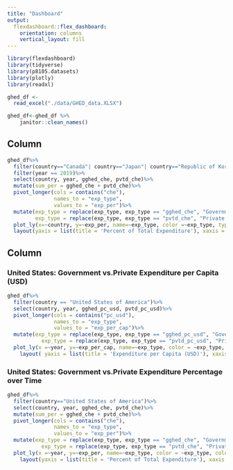 ```yaml
---
title: "Dashboard"
output: 
  flexdashboard::flex_dashboard:
    orientation: columns
    vertical_layout: fill
---
```


```r
library(flexdashboard)
library(tidyverse)
library(p8105.datasets)
library(plotly)
library(readxl)
```

```r
ghed_df <- 
  read_excel("./data/GHED_data.XLSX")

ghed_df<-ghed_df %>% 
    janitor::clean_names() 
```

Column {data-width=500}
-----------------------------------------------------------------------
```r
ghed_df%>%
  filter(country=="Canada"| country=="Japan"| country=="Republic of Korea"| country=="France"| country=="Germany"| country=="Italy"| country=="United Kingdom"| country=="United States of America")%>%
  filter(year == 2019)%>%
  select(country, year, gghed_che, pvtd_che)%>%
  mutate(sum_per = gghed_che + pvtd_che)%>%
  pivot_longer(cols = contains("che"),
               names_to = "exp_type",
               values_to = "exp_per")%>%
  mutate(exp_type = replace(exp_type, exp_type == "gghed_che", "Government Expenditure"),
         exp_type = replace(exp_type, exp_type == "pvtd_che", "Private Expenditure"))%>%
  plot_ly(x=~country, y=~exp_per, name=~exp_type, color =~exp_type, type = 'bar', colors = "viridis")%>%
  layout(yaxis = list(title = 'Percent of Total Expenditure'), xaxis = list(title = "Country"), barmode = 'stack', colors = "viridis")

```

Column {data-width=500}
-----------------------------------------------------------------------
### United States: Government vs.Private Expenditure per Capita (USD)
```r
ghed_df%>%
  filter(country == "United States of America")%>%
  select(country, year, gghed_pc_usd, pvtd_pc_usd)%>%
  pivot_longer(cols = contains("pc_usd"),
               names_to = "exp_type", 
               values_to = "exp_per_cap")%>%
  mutate(exp_type = replace(exp_type, exp_type == "gghed_pc_usd", "Government Expenditure per Capita (USD)"),
           exp_type = replace(exp_type, exp_type == "pvtd_pc_usd", "Private Expenditure per Capita (USD)"))%>%
  plot_ly(x =~year, y=~exp_per_cap, name=~exp_type, color = ~exp_type, colors="viridis", type='scatter', mode='lines+markers')%>%
    layout( yaxis = list(title = 'Expenditure per Capita (USD)'), xaxis = list(title = "Year"))
```
### United States: Government vs.Private Expenditure Percentage over Time 
```r
ghed_df%>%
  filter(country=="United States of America")%>%
  select(country, year, gghed_che, pvtd_che)%>%
  mutate(sum_per = gghed_che + pvtd_che)%>%
  pivot_longer(cols = contains("che"),
               names_to = "exp_type",
               values_to = "exp_per")%>%
  mutate(exp_type = replace(exp_type, exp_type == "gghed_che", "Government Expenditure"),
           exp_type = replace(exp_type, exp_type == "pvtd_che", "Private Expenditure"))%>%
  plot_ly(x =~year, y=~exp_per, name=~exp_type, color = ~exp_type, colors="viridis", type='scatter', mode='lines+markers')%>%
    layout(yaxis = list(title = 'Percent of Total Expenditure'), xaxis = list(title = "Year"))
```




